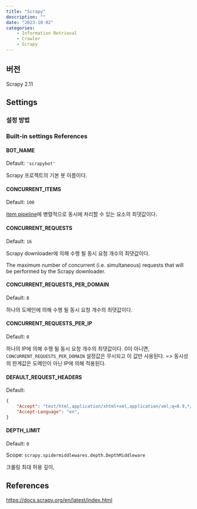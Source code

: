 ```yaml
---
title: "Scrapy"
description: ""
date: "2023-10-02"
categories:
    - Information Retrieval
    - Crawler
    - Scrapy
---
```


## 버전

Scrapy 2.11

## Settings

### 설정 방법


### Built-in settings References

#### BOT_NAME

Default: `'scrapybot'`

Scrapy 프로젝트의 기본 봇 이름이다.

#### CONCURRENT_ITEMS

Default: `100`

[item pipeline](https://docs.scrapy.org/en/latest/topics/item-pipeline.html#topics-item-pipeline)에 병렬적으로 동시에 처리할 수 있는 요소의 최댓값이다.

#### CONCURRENT_REQUESTS

Default: `16`

Scrapy downloader에 의해 수행 될 동시 요청 개수의 최댓값이다.

The maximum number of concurrent (i.e. simultaneous) requests that will be performed by the Scrapy downloader.

#### CONCURRENT_REQUESTS_PER_DOMAIN

Default: `8`

하나의 도메인에 의해 수행 될 동시 요청 개수의 최댓값이다.

#### CONCURRENT_REQUESTS_PER_IP

Default: `0`

하나의 IP에 의해 수행 될 동시 요청 개수의 최댓값이다.
0이 아니면, `CONCURRENT_REQUESTS_PER_DOMAIN` 설정값은 무시되고 이 값만 사용된다.
=> 동시성의 한계값은 도메인이 아닌 IP에 의해 적용된다.


#### DEFAULT_REQUEST_HEADERS

Default:
```json
{
    "Accept": "text/html,application/xhtml+xml,application/xml;q=0.9,*/*;q=0.8",
    "Accept-Language": "en",
}
```

#### DEPTH_LIMIT

Default: `0`

Scope: `scrapy.spidermiddlewares.depth.DepthMiddleware`

크롤링 최대 허용 깊이, 


## References

<https://docs.scrapy.org/en/latest/index.html>\